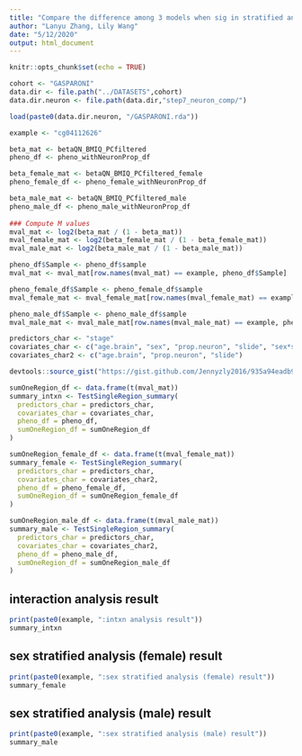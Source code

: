 ```yaml
---
title: "Compare the difference among 3 models when sig in stratified analysis but not intxn analysis"
author: "Lanyu Zhang, Lily Wang"
date: "5/12/2020"
output: html_document
---
```


```r
knitr::opts_chunk$set(echo = TRUE)
```

```R
cohort <- "GASPARONI"
data.dir <- file.path("../DATASETS",cohort)
data.dir.neuron <- file.path(data.dir,"step7_neuron_comp/")
```

```R
load(paste0(data.dir.neuron, "/GASPARONI.rda"))
```

```R
example <- "cg04112626"
```

```R
beta_mat <- betaQN_BMIQ_PCfiltered
pheno_df <- pheno_withNeuronProp_df

beta_female_mat <- betaQN_BMIQ_PCfiltered_female
pheno_female_df <- pheno_female_withNeuronProp_df

beta_male_mat <- betaQN_BMIQ_PCfiltered_male
pheno_male_df <- pheno_male_withNeuronProp_df
  
### Compute M values
mval_mat <- log2(beta_mat / (1 - beta_mat))
mval_female_mat <- log2(beta_female_mat / (1 - beta_female_mat))
mval_male_mat <- log2(beta_male_mat / (1 - beta_male_mat))

pheno_df$Sample <- pheno_df$sample
mval_mat <- mval_mat[row.names(mval_mat) == example, pheno_df$Sample]

pheno_female_df$Sample <- pheno_female_df$sample
mval_female_mat <- mval_female_mat[row.names(mval_female_mat) == example, pheno_female_df$Sample]

pheno_male_df$Sample <- pheno_male_df$sample
mval_male_mat <- mval_male_mat[row.names(mval_male_mat) == example, pheno_male_df$Sample]

predictors_char <- "stage"
covariates_char <- c("age.brain", "sex", "prop.neuron", "slide", "sex*stage", "sex*age.brain")
covariates_char2 <- c("age.brain", "prop.neuron", "slide")

devtools::source_gist("https://gist.github.com/Jennyzly2016/935a94eadb981dc89e441e296ccf7669")

sumOneRegion_df <- data.frame(t(mval_mat))
summary_intxn <- TestSingleRegion_summary(
  predictors_char = predictors_char,
  covariates_char = covariates_char,
  pheno_df = pheno_df,
  sumOneRegion_df = sumOneRegion_df
)

sumOneRegion_female_df <- data.frame(t(mval_female_mat))
summary_female <- TestSingleRegion_summary(
  predictors_char = predictors_char,
  covariates_char = covariates_char2,
  pheno_df = pheno_female_df,
  sumOneRegion_df = sumOneRegion_female_df
)

sumOneRegion_male_df <- data.frame(t(mval_male_mat))
summary_male <- TestSingleRegion_summary(
  predictors_char = predictors_char,
  covariates_char = covariates_char2,
  pheno_df = pheno_male_df,
  sumOneRegion_df = sumOneRegion_male_df
)
```

## interaction analysis result

```R
print(paste0(example, ":intxn analysis result"))
summary_intxn
```

## sex stratified analysis (female) result

```R
print(paste0(example, ":sex stratified analysis (female) result"))
summary_female
```

## sex stratified analysis (male) result

```R
print(paste0(example, ":sex stratified analysis (male) result"))
summary_male
```